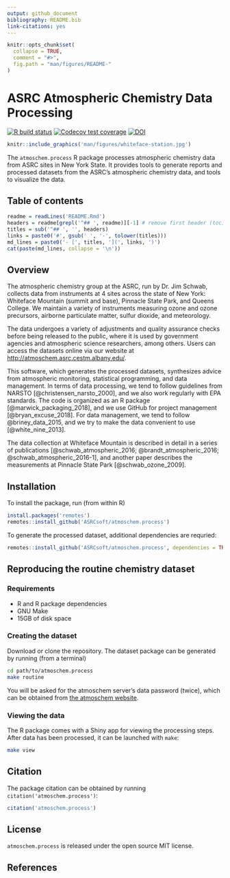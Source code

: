 ```yaml
---
output: github_document
bibliography: README.bib
link-citations: yes
---
```


<!-- README.md is generated from README.Rmd. Please edit that file -->

```r
knitr::opts_chunk$set(
  collapse = TRUE,
  comment = "#>",
  fig.path = "man/figures/README-"
)
```

# ASRC Atmospheric Chemistry Data Processing

[![R build status](https://github.com/ASRCsoft/atmoschem.process/workflows/R-CMD-check/badge.svg)](https://github.com/ASRCsoft/atmoschem.process/actions)
[![Codecov test coverage](https://codecov.io/gh/ASRCsoft/atmoschem.process/branch/master/graph/badge.svg)](https://codecov.io/gh/ASRCsoft/atmoschem.process?branch=master)
[![DOI](https://zenodo.org/badge/157783204.svg)](https://zenodo.org/badge/latestdoi/157783204)

```r
knitr::include_graphics('man/figures/whiteface-station.jpg')
```

The `atmoschem.process` R package processes atmospheric chemistry data from ASRC
sites in New York State. It provides tools to generate reports and processed
datasets from the ASRC's atmospheric chemistry data, and tools to visualize the
data.

## Table of contents

```r
readme = readLines('README.Rmd')
headers = readme[grepl('^## ', readme)][-1] # remove first header (toc)
titles = sub('^## ', '', headers)
links = paste0('#', gsub(' ', '-', tolower(titles)))
md_lines = paste0('- [', titles, '](', links, ')')
cat(paste(md_lines, collapse = '\n'))
```

## Overview

The atmospheric chemistry group at the ASRC, run by Dr. Jim Schwab, collects
data from instruments at 4 sites across the state of New York: Whiteface
Mountain (summit and base), Pinnacle State Park, and Queens College. We maintain
a variety of instruments measuring ozone and ozone precursors, airborne
particulate matter, sulfur dioxide, and meteorology.

The data undergoes a variety of adjustments and quality assurance checks before
being released to the public, where it is used by government agencies and
atmospheric science researchers, among others. Users can access the datasets
online via our website at <http://atmoschem.asrc.cestm.albany.edu/>.

This software, which generates the processed datasets, synthesizes advice from
atmospheric monitoring, statistical programming, and data management. In terms
of data processing, we tend to follow guidelines from NARSTO
[@christensen_narsto_2000], and we also work regularly with EPA standards. The
code is organized as an R package [@marwick_packaging_2018], and we use GitHub
for project management [@bryan_excuse_2018]. For data management, we tend to
follow @briney_data_2015, and we try to make the data convenient to use
[@white_nine_2013].

The data collection at Whiteface Mountain is described in detail in a series of
publications [@schwab_atmospheric_2016; @brandt_atmospheric_2016;
@schwab_atmospheric_2016-1], and another paper describes the measurements at
Pinnacle State Park [@schwab_ozone_2009].

## Installation

To install the package, run (from within R)

```R
install.packages('remotes')
remotes::install_github('ASRCsoft/atmoschem.process')
```

To generate the processed dataset, additional dependencies are requried:

```R
remotes::install_github('ASRCsoft/atmoschem.process', dependencies = TRUE)
```

## Reproducing the routine chemistry dataset

### Requirements

- R and R package dependencies
- GNU Make
- 15GB of disk space

### Creating the dataset

Download or clone the repository. The dataset package can be generated by
running (from a terminal)

```sh
cd path/to/atmoschem.process
make routine
```

You will be asked for the atmoschem server's data password (twice), which can be
obtained from [the atmoschem website](http://atmoschem.asrc.cestm.albany.edu/).

### Viewing the data

The R package comes with a Shiny app for viewing the processing steps. After
data has been processed, it can be launched with `make`:

```sh
make view
```

## Citation

The package citation can be obtained by running `citation('atmoschem.process')`:

```r
citation('atmoschem.process')
```

## License

`atmoschem.process` is released under the open source MIT license.

## References
